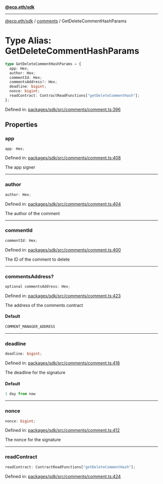 [**@ecp.eth/sdk**](../../index.mdx)

***

[@ecp.eth/sdk](/sdk-reference/index.mdx) / [comments](/sdk-reference/comments/index.mdx) / GetDeleteCommentHashParams

# Type Alias: GetDeleteCommentHashParams

```ts
type GetDeleteCommentHashParams = {
  app: Hex;
  author: Hex;
  commentId: Hex;
  commentsAddress?: Hex;
  deadline: bigint;
  nonce: bigint;
  readContract: ContractReadFunctions["getDeleteCommentHash"];
};
```

Defined in: [packages/sdk/src/comments/comment.ts:396](https://github.com/ecp-eth/comments-monorepo/blob/main/packages/sdk/src/comments/comment.ts#L396)

## Properties

### app

```ts
app: Hex;
```

Defined in: [packages/sdk/src/comments/comment.ts:408](https://github.com/ecp-eth/comments-monorepo/blob/main/packages/sdk/src/comments/comment.ts#L408)

The app signer

***

### author

```ts
author: Hex;
```

Defined in: [packages/sdk/src/comments/comment.ts:404](https://github.com/ecp-eth/comments-monorepo/blob/main/packages/sdk/src/comments/comment.ts#L404)

The author of the comment

***

### commentId

```ts
commentId: Hex;
```

Defined in: [packages/sdk/src/comments/comment.ts:400](https://github.com/ecp-eth/comments-monorepo/blob/main/packages/sdk/src/comments/comment.ts#L400)

The ID of the comment to delete

***

### commentsAddress?

```ts
optional commentsAddress: Hex;
```

Defined in: [packages/sdk/src/comments/comment.ts:423](https://github.com/ecp-eth/comments-monorepo/blob/main/packages/sdk/src/comments/comment.ts#L423)

The address of the comments contract

#### Default

```ts
COMMENT_MANAGER_ADDRESS
```

***

### deadline

```ts
deadline: bigint;
```

Defined in: [packages/sdk/src/comments/comment.ts:418](https://github.com/ecp-eth/comments-monorepo/blob/main/packages/sdk/src/comments/comment.ts#L418)

The deadline for the signature

#### Default

```ts
1 day from now
```

***

### nonce

```ts
nonce: bigint;
```

Defined in: [packages/sdk/src/comments/comment.ts:412](https://github.com/ecp-eth/comments-monorepo/blob/main/packages/sdk/src/comments/comment.ts#L412)

The nonce for the signature

***

### readContract

```ts
readContract: ContractReadFunctions["getDeleteCommentHash"];
```

Defined in: [packages/sdk/src/comments/comment.ts:424](https://github.com/ecp-eth/comments-monorepo/blob/main/packages/sdk/src/comments/comment.ts#L424)
